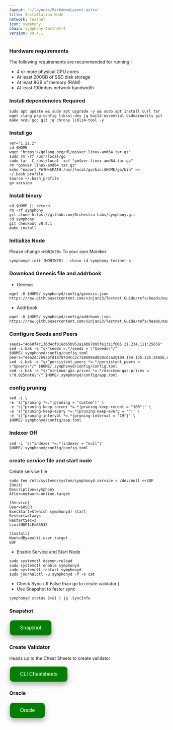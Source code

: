 ```yaml
---
layout: '~/layouts/MarkdownLayout.astro'
title: Installation Node
network: Testnet
icon: symphony
chain: symphony-testnet-4
version: v0.4.1
---
```


### Hardware requirements

The following requirements are recommended for running :

- 4 or more physical CPU cores
- At least 200GB of SSD disk storage
- At least 8GB of memory (RAM)
- At least 100mbps network bandwidth


### Install dependencies Required

```
sudo apt update && sudo apt upgrade -y && sudo apt install curl tar wget clang pkg-config libssl-dev jq build-essential bsdmainutils git make ncdu gcc git jq chrony liblz4-tool -y
```

### Install go

```
ver="1.22.2"
cd $HOME
wget "https://golang.org/dl/go$ver.linux-amd64.tar.gz"
sudo rm -rf /usr/local/go
sudo tar -C /usr/local -xzf "go$ver.linux-amd64.tar.gz"
rm "go$ver.linux-amd64.tar.gz"
echo "export PATH=$PATH:/usr/local/go/bin:$HOME/go/bin" >> ~/.bash_profile
source ~/.bash_profile
go version
```

### Install binary

```
cd $HOME || return
rm -rf symphony
git clone https://github.com/Orchestra-Labs/symphony.git
cd symphony
git checkout v0.4.1
make install
```

### Initialize Node

Please change `<MONIKER>` To your own Moniker.

```
symphonyd init (MONIKER) --chain-id symphony-testnet-4
```

### Download Genesis file and addrbook

- Genesis

```
wget -O $HOME/.symphonyd/config/genesis.json https://raw.githubusercontent.com/vinjan23/Testnet.Guide/refs/heads/main/Symphony/genesis.json
```
- Addrbook
```
wget -O $HOME/.symphonyd/config/addrbook.json https://raw.githubusercontent.com/vinjan23/Testnet.Guide/refs/heads/main/Symphony/addrbook.json
```

### Configure Seeds and Peers

```
seeds="4660f4c136d4cf916d65b952a1ab67095fe1311f@65.21.234.111:25656"
sed -i.bak -e "s/^seeds =.*/seeds = \"$seeds\"/" $HOME/.symphonyd/config/config.toml
peers="eea2dc7e9abfd18787d4cc2c728689ad658cd3a2@104.154.135.225:26656,ed33b91ef0743a35206890044cbaac99c8241e26@94.130.143.184:21656"
sed -i.bak -e "s/^persistent_peers *=.*/persistent_peers = \"$peers\"/" $HOME/.symphonyd/config/config.toml
sed -i.bak -e "s/^minimum-gas-prices *=.*/minimum-gas-prices = \"0.025note\"/" $HOME/.symphonyd/config/app.toml
```

### config pruning

```
sed -i \
-e 's|^pruning *=.*|pruning = "custom"|' \
-e 's|^pruning-keep-recent *=.*|pruning-keep-recent = "100"|' \
-e 's|^pruning-keep-every *=.*|pruning-keep-every = ""|' \
-e 's|^pruning-interval *=.*|pruning-interval = "19"|' \
$HOME/.symphonyd/config/app.toml
```

### Indexer Off

```
sed -i 's|^indexer *=.*|indexer = "null"|' $HOME/.symphonyd/config/config.toml
```

### create service file and start node

Create service file

```
sudo tee /etc/systemd/system/symphonyd.service > /dev/null <<EOF
[Unit]
Description=symphony
After=network-online.target

[Service]
User=$USER
ExecStart=$(which symphonyd) start
Restart=always
RestartSec=3
LimitNOFILE=65535

[Install]
WantedBy=multi-user.target
EOF
```

- Enable Service and Start Node

```
sudo systemctl daemon-reload
sudo systemctl enable symphonyd
sudo systemctl restart symphonyd
sudo journalctl -u symphonyd -f -o cat
```

- Check Sync ( If False than go to create validator )
- Use Snapshot to faster sync

```
symphonyd status 2>&1 | jq .SyncInfo
```


### Snapshot
<a href="https://service.vinjan.xyz/testnet/symphony/snapshot" target="_blank">
  <button style="background-color: green; border: none; color: white; padding: 15px 32px; text-align: center; text-decoration: none; display: inline-block; font-size: 16px; margin: 4px 2px; cursor: pointer; border-radius: 10px; box-shadow: 0 8px 16px 0 rgba(0,0,0,0.2), 0 6px 20px 0 rgba(0,0,0,0.19);" onmouseover="this.style.boxShadow='0 0 0 4px rgba(0,255,0,0.5)'" onmouseout="this.style.boxShadow='0 8px 16px 0 rgba(0,0,0,0.2), 0 6px 20px 0 rgba(0,0,0,0.19)'">Snapshot</button>
</a>

### Create Validator

Heads up to the Cheat Sheets to create validator

<a href="https://service.vinjan.xyz/testnet/symphony/cheat" target="_blank">
  <button style="background-color: green; border: none; color: white; padding: 15px 32px; text-align: center; text-decoration: none; display: inline-block; font-size: 16px; margin: 4px 2px; cursor: pointer; border-radius: 10px; box-shadow: 0 8px 16px 0 rgba(0,0,0,0.2), 0 6px 20px 0 rgba(0,0,0,0.19);" onmouseover="this.style.boxShadow='0 0 0 4px rgba(0,255,0,0.5)'" onmouseout="this.style.boxShadow='0 8px 16px 0 rgba(0,0,0,0.2), 0 6px 20px 0 rgba(0,0,0,0.19)'">CLI Cheatsheets</button>
</a>

### Oracle
<a href="https://service.vinjan.xyz/testnet/symphony/oracle" target="_blank">
  <button style="background-color: green; border: none; color: white; padding: 15px 32px; text-align: center; text-decoration: none; display: inline-block; font-size: 16px; margin: 4px 2px; cursor: pointer; border-radius: 10px; box-shadow: 0 8px 16px 0 rgba(0,0,0,0.2), 0 6px 20px 0 rgba(0,0,0,0.19);" onmouseover="this.style.boxShadow='0 0 0 4px rgba(0,255,0,0.5)'" onmouseout="this.style.boxShadow='0 8px 16px 0 rgba(0,0,0,0.2), 0 6px 20px 0 rgba(0,0,0,0.19)'">Oracle</button>
</a>
